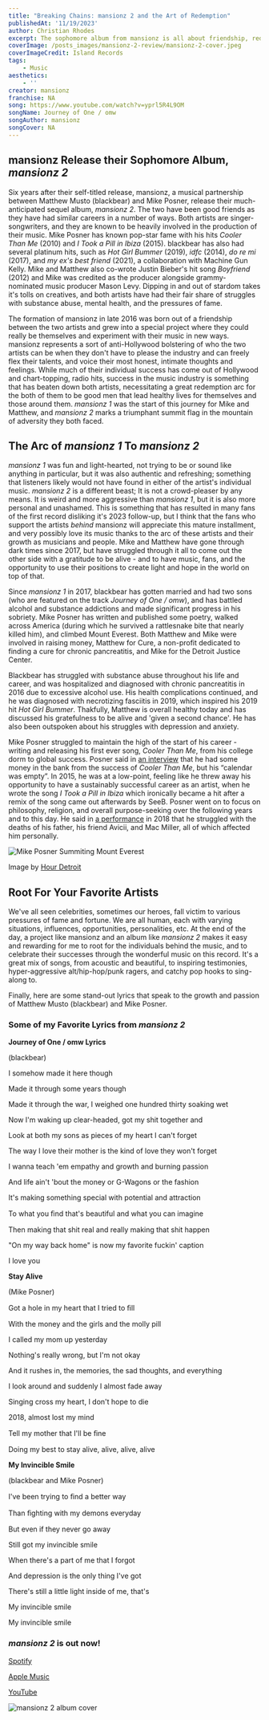 ```yaml
---
title: "Breaking Chains: mansionz 2 and the Art of Redemption"
publishedAt: '11/19/2023'
author: Christian Rhodes
excerpt: The sophomore album from mansionz is all about friendship, redemption, and growth.
coverImage: /posts_images/mansionz-2-review/mansionz-2-cover.jpeg
coverImageCredit: Island Records
tags:
    - Music
aesthetics: 
    - ''
creator: mansionz
franchise: NA
song: https://www.youtube.com/watch?v=yprl5R4L9OM
songName: Journey of One / omw
songAuthor: mansionz
songCover: NA
---
```


## mansionz Release their Sophomore Album, *mansionz 2*

Six years after their self-titled release, mansionz, a musical partnership between Matthew Musto (blackbear) and Mike Posner, release their much-anticipated sequel album, *mansionz 2*. The two have been good friends as they have had similar careers in a number of ways. Both artists are singer-songwriters, and they are known to be heavily involved in the production of their music. Mike Posner has known pop-star fame with his hits *Cooler Than Me* (2010) and *I Took a Pill in Ibiza* (2015). blackbear has also had several platinum hits, such as *Hot Girl Bummer* (2019), *idfc* (2014), *do re mi* (2017), and *my ex's best friend* (2021), a collaboration with Machine Gun Kelly. Mike and Matthew also co-wrote Justin Bieber's hit song *Boyfriend* (2012) and Mike was credited as the producer alongside grammy-nominated music producer Mason Levy. Dipping in and out of stardom takes it's tolls on creatives, and both artists have had their fair share of struggles with substance abuse, mental health, and the pressures of fame. 

The formation of mansionz in late 2016 was born out of a friendship between the two artists and grew into a special project where they could really be themselves and experiment with their music in new ways. mansionz represents a sort of anti-Hollywood bolstering of who the two artists can be when they don't have to please the industry and can freely flex their talents, and voice their most honest, intimate thoughts and feelings. While much of their individual success has come out of Hollywood and chart-topping, radio hits, success in the music industry is something that has beaten down both artists, necessitating a great redemption arc for the both of them to be good men that lead healthy lives for themselves and those around them. *mansionz 1* was the start of this journey for Mike and Matthew, and *mansionz 2* marks a triumphant summit flag in the mountain of adversity they both faced. 

## The Arc of *mansionz 1* To *mansionz 2*

*mansionz 1* was fun and light-hearted, not trying to be or sound like anything in particular, but it was also authentic and refreshing; something that listeners likely would not have found in either of the artist's individual music. *mansionz 2* is a different beast; It is not a crowd-pleaser by any means. It is weird and more aggressive than *mansionz 1*, but it is also more personal and unashamed. This is something that has resulted in many fans of the first record disliking it's 2023 follow-up, but I think that the fans who support the artists *behind* mansionz will appreciate this mature installment, and very possibly love its music thanks to the arc of these artists and their growth as musicians and people. Mike and Matthew have gone through dark times since 2017, but have struggled through it all to come out the other side with a gratitude to be alive - and to have music, fans, and the opportunity to use their positions to create light and hope in the world on top of that. 

Since *mansionz 1* in 2017, blackbear has gotten married and had two sons (who are featured on the track *Journey of One / omw*), and has battled alcohol and substance addictions and made significant progress in his sobriety. Mike Posner has written and published some poetry, walked across America (during which he survived a rattlesnake bite that nearly killed him), and climbed Mount Everest. Both Matthew and Mike were involved in raising money, Matthew for Cure, a non-profit dedicated to finding a cure for chronic pancreatitis, and Mike for the Detroit Justice Center. 

Blackbear has struggled with substance abuse throughout his life and career, and was hospitalized and diagnosed with chronic pancreatitis in 2016 due to excessive alcohol use. His health complications continued, and he was diagnosed with necrotizing fasciitis in 2019, which inspired his 2019 hit *Hot Girl Bummer*. Thakfully, Matthew is overall healthy today and has discussed his gratefulness to be alive and 'given a second chance'. He has also been outspoken about his struggles with depression and anxiety. 

Mike Posner struggled to maintain the high of the start of his career - writing and releasing his first ever song, *Cooler Than Me*, from his college dorm to global success. Posner said in [an interview](https://www.youtube.com/watch?v=zHZvNG6ejRk&t=14s) that he had some money in the bank from the success of *Cooler Than Me*, but his “calendar was empty”. In 2015, he was at a low-point, feeling like he threw away his opportunity to have a sustainably successful career as an artist, when he wrote the song *I Took a Pill in Ibiza* which ironically became a hit after a remix of the song came out afterwards by SeeB. Posner went on to focus on philosophy, religion, and overall purpose-seeking over the following years and to this day. He said in [a performance](https://www.youtube.com/watch?v=p1zrweVN4l4) in 2018 that he struggled with the deaths of his father, his friend Avicii, and Mac Miller, all of which affected him personally. 

![Mike Posner Summiting Mount Everest](https://cdn.hourdetroit.com/wp-content/uploads/sites/20/2021/08/mike-posner-mt-everest-2.jpg)

Image by [Hour Detroit](https://www.hourdetroit.com/philanthropy-charity/mike-posner-days-of-adventure-arent-over-mount-everest/)

## Root For Your Favorite Artists

We've all seen celebrities, sometimes our heroes, fall victim to various pressures of fame and fortune. We are all human, each with varying situations, influences, opportunities, personalities, etc. At the end of the day, a project like mansionz and an album like *mansionz 2* makes it easy and rewarding for me to root for the individuals behind the music, and to celebrate their successes through the wonderful music on this record. It's a great mix of songs, from acoustic and beautiful, to inspiring testimonies, hyper-aggressive alt/hip-hop/punk ragers, and catchy pop hooks to sing-along to. 

Finally, here are some stand-out lyrics that speak to the growth and passion of Matthew Musto (blackbear) and Mike Posner. 

### Some of my Favorite Lyrics from *mansionz 2*

**Journey of One / omw Lyrics**

(blackbear)

I somehow made it here though

Made it through some years though

Made it through the war, I weighed one hundred thirty soaking wet

Now I'm waking up clear-headed, got my shit together and

Look at both my sons as pieces of my heart I can't forget

The way I love their mother is the kind of love they won't forget

I wanna teach 'em empathy and growth and burning passion

And life ain't 'bout the money or G-Wagons or the fashion

It's making something special with potential and attraction

To what you ﬁnd that's beautiful and what you can imagine

Then making that shit real and really making that shit happen

"On my way back home" is now my favorite fuckin' caption

I love you



**Stay Alive**

(Mike Posner)

Got a hole in my heart that I tried to ﬁll

With the money and the girls and the molly pill

I called my mom up yesterday

Nothing's really wrong, but I'm not okay

And it rushes in, the memories, the sad thoughts, and everything

I look around and suddenly I almost fade away

Singing cross my heart, I don't hope to die

2018, almost lost my mind

Tell my mother that I'll be ﬁne

Doing my best to stay alive, alive, alive, alive



**My Invincible Smile**

(blackbear and Mike Posner)

I've been trying to ﬁnd a better way

Than ﬁghting with my demons everyday

But even if they never go away

Still got my invincible smile

When there's a part of me that I forgot

And depression is the only thing I've got

There's still a little light inside of me, that's

My invincible smile

My invincible smile

### *mansionz 2* is out now!
[Spotify](https://open.spotify.com/album/4AZQAqrzZm1jyRuEIrjGHC)

[Apple Music](https://music.apple.com/us/album/mansionz-2/1713196392)

[YouTube](https://www.youtube.com/playlist?list=PLGP-JAr2aIZQkZiLSzYp4ExNUwvJxheOL)  


![mansionz 2 album cover](https://cdn11.bigcommerce.com/s-rdecee92oy/images/stencil/1280x1280/products/46748/6054900/isllp74280__74359.1698805294.jpg?c=2)